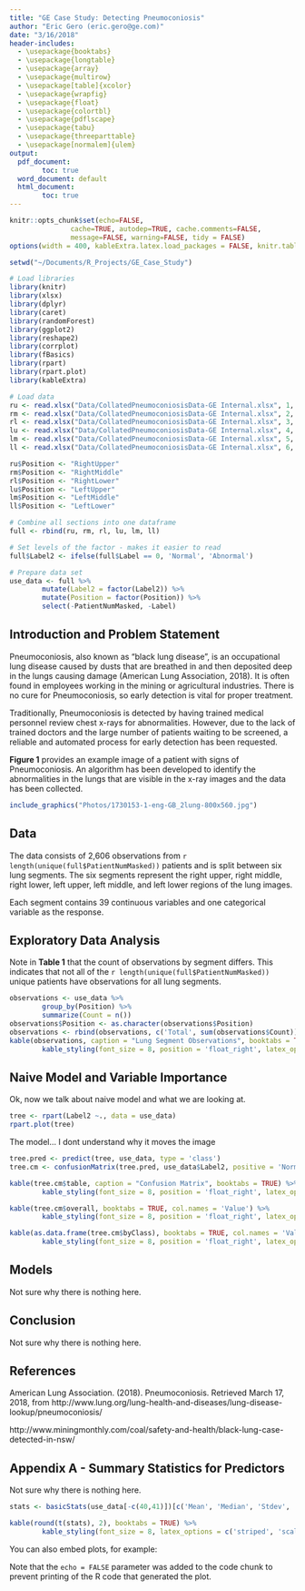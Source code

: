 ```yaml
---
title: "GE Case Study: Detecting Pneumoconiosis"
author: "Eric Gero (eric.gero@ge.com)"
date: "3/16/2018"
header-includes:
  - \usepackage{booktabs}
  - \usepackage{longtable}
  - \usepackage{array}
  - \usepackage{multirow}
  - \usepackage[table]{xcolor}
  - \usepackage{wrapfig}
  - \usepackage{float}
  - \usepackage{colortbl}
  - \usepackage{pdflscape}
  - \usepackage{tabu}
  - \usepackage{threeparttable}
  - \usepackage[normalem]{ulem}
output:
  pdf_document: 
        toc: true
  word_document: default
  html_document: 
        toc: true
---
```


```r

knitr::opts_chunk$set(echo=FALSE,
               cache=TRUE, autodep=TRUE, cache.comments=FALSE,
               message=FALSE, warning=FALSE, tidy = FALSE)
options(width = 400, kableExtra.latex.load_packages = FALSE, knitr.table.format = "latex")

```

```r
setwd("~/Documents/R_Projects/GE_Case_Study")

# Load libraries
library(knitr)
library(xlsx)
library(dplyr)
library(caret)
library(randomForest)
library(ggplot2)
library(reshape2)
library(corrplot)
library(fBasics)
library(rpart)
library(rpart.plot)
library(kableExtra)
```

```r

# Load data
ru <- read.xlsx("Data/CollatedPneumoconiosisData-GE Internal.xlsx", 1, header = TRUE, colClasses = NA)
rm <- read.xlsx("Data/CollatedPneumoconiosisData-GE Internal.xlsx", 2, header = TRUE, colClasses = NA)
rl <- read.xlsx("Data/CollatedPneumoconiosisData-GE Internal.xlsx", 3, header = TRUE, colClasses = NA)
lu <- read.xlsx("Data/CollatedPneumoconiosisData-GE Internal.xlsx", 4, header = TRUE, colClasses = NA)
lm <- read.xlsx("Data/CollatedPneumoconiosisData-GE Internal.xlsx", 5, header = TRUE, colClasses = NA)
ll <- read.xlsx("Data/CollatedPneumoconiosisData-GE Internal.xlsx", 6, header = TRUE, colClasses = NA)

ru$Position <- "RightUpper"
rm$Position <- "RightMiddle"
rl$Position <- "RightLower"
lu$Position <- "LeftUpper"
lm$Position <- "LeftMiddle"
ll$Position <- "LeftLower"

# Combine all sections into one dataframe
full <- rbind(ru, rm, rl, lu, lm, ll)

# Set levels of the factor - makes it easier to read
full$Label2 <- ifelse(full$Label == 0, 'Normal', 'Abnormal')

# Prepare data set
use_data <- full %>%
        mutate(Label2 = factor(Label2)) %>%
        mutate(Position = factor(Position)) %>% 
        select(-PatientNumMasked, -Label)

```

## Introduction and Problem Statement

Pneumoconiosis, also known as "black lung disease", is an occupational lung disease caused by dusts that are breathed in and then deposited deep in the lungs causing damage (American Lung Association, 2018). It is often found in employees working in the mining or agricultural industries. There is no cure for Pneumoconiosis, so early detection is vital for proper treatment. 

Traditionally, Pneumoconiosis is detected by having trained medical personnel review chest x-rays for abnormalities. However, due to the lack of trained doctors and the large number of patients waiting to be screened, a reliable and automated process for early detection has been requested.

 __Figure 1__ provides an example image of a patient with signs of Pneumoconiosis. An algorithm has been developed to identify the abnormalities in the lungs that are visible in the x-ray images and the data has been collected. 

```r

include_graphics("Photos/1730153-1-eng-GB_2lung-800x560.jpg")

```

## Data

The data consists of 2,606 observations from `r length(unique(full$PatientNumMasked))` patients and is split between six lung segments. The six segments represent the right upper, right middle, right lower, left upper, left middle, and left lower regions of the lung images. 

Each segment contains 39 continuous variables and one categorical variable as the response. 



## Exploratory Data Analysis

Note in __Table 1__ that the count of observations by segment differs. This indicates that not all of the `r length(unique(full$PatientNumMasked))` unique patients have observations for all lung segments. 

```r

observations <- use_data %>% 
        group_by(Position) %>%
        summarize(Count = n())
observations$Position <- as.character(observations$Position)
observations <- rbind(observations, c('Total', sum(observations$Count)))
kable(observations, caption = "Lung Segment Observations", booktabs = TRUE) %>% 
        kable_styling(font_size = 8, position = 'float_right', latex_options = c("striped"))

```

## Naive Model and Variable Importance
Ok, now we talk about naive model and what we are looking at. 

```r

tree <- rpart(Label2 ~., data = use_data)
rpart.plot(tree)

```

The model... I dont understand why it moves the image  

```r

tree.pred <- predict(tree, use_data, type = 'class')
tree.cm <- confusionMatrix(tree.pred, use_data$Label2, positive = 'Normal')

kable(tree.cm$table, caption = "Confusion Matrix", booktabs = TRUE) %>% 
        kable_styling(font_size = 8, position = 'float_right', latex_options = c("striped", "hold_position"))

kable(tree.cm$overall, booktabs = TRUE, col.names = 'Value') %>% 
        kable_styling(font_size = 8, position = 'float_right', latex_options = c("striped", "hold_position"))

kable(as.data.frame(tree.cm$byClass), booktabs = TRUE, col.names = 'Value') %>% 
        kable_styling(font_size = 8, position = 'float_right', latex_options = c("striped", "hold_position"))

```

## Models

Not sure why there is nothing here.  

## Conclusion  

Not sure why there is nothing here.  

## References
American Lung Association. (2018). Pneumoconiosis. Retrieved March 17, 2018, from http://www.lung.org/lung-health-and-diseases/lung-disease-lookup/pneumoconiosis/

http://www.miningmonthly.com/coal/safety-and-health/black-lung-case-detected-in-nsw/


## Appendix A - Summary Statistics for Predictors  

Not sure why there is nothing here.  

```r

stats <- basicStats(use_data[-c(40,41)])[c('Mean', 'Median', 'Stdev', 'Minimum', 'Maximum', 'NAs'),]

kable(round(t(stats), 2), booktabs = TRUE) %>% 
        kable_styling(font_size = 8, latex_options = c('striped', 'scale_down', 'hold_position'))

```

You can also embed plots, for example:


Note that the `echo = FALSE` parameter was added to the code chunk to prevent printing of the R code that generated the plot.
